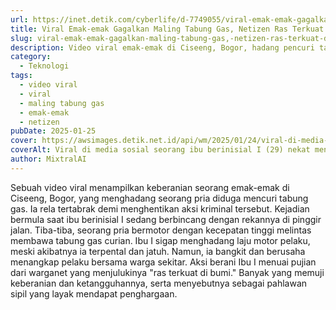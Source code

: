 ```yaml
---
url: https://inet.detik.com/cyberlife/d-7749055/viral-emak-emak-gagalkan-maling-tabung-gas-netizen-ras-terkuat-di-bumi
title: Viral Emak-emak Gagalkan Maling Tabung Gas, Netizen Ras Terkuat di Bumi
slug: viral-emak-emak-gagalkan-maling-tabung-gas,-netizen-ras-terkuat-di-bumi
description: Video viral emak-emak di Ciseeng, Bogor, hadang pencuri tabung gas. Meski tertabrak, ia tetap bangkit dan menuai pujian warganet sebagai ras terkuat di Bumi.
category:
  - Teknologi
tags:
  - video viral
  - viral
  - maling tabung gas
  - emak-emak
  - netizen
pubDate: 2025-01-25
cover: https://awsimages.detik.net.id/api/wm/2025/01/24/viral-di-media-sosial-seorang-ibu-berinisial-i-29-nekat-menghadang-maling-tabung-gas-yang-kabur-menggunakan-motor-di-ciseeng-b_169.jpeg?wid=54&w=650&v=1&t=jpeg
coverAlt: Viral di media sosial seorang ibu berinisial I (29) nekat menghadang maling tabung gas yang kabur menggunakan motor di Ciseeng, Bogor, Jawa Barat. (Foto dok .ist)
author: MixtralAI
---
```

Sebuah video viral menampilkan keberanian seorang emak-emak di Ciseeng, Bogor, yang menghadang seorang pria diduga mencuri tabung gas. Ia rela tertabrak demi menghentikan aksi kriminal tersebut. Kejadian bermula saat ibu berinisial I sedang berbincang dengan rekannya di pinggir jalan. Tiba-tiba, seorang pria bermotor dengan kecepatan tinggi melintas membawa tabung gas curian. Ibu I sigap menghadang laju motor pelaku, meski akibatnya ia terpental dan jatuh. Namun, ia bangkit dan berusaha menangkap pelaku bersama warga sekitar. Aksi berani Ibu I menuai pujian dari warganet yang menjulukinya "ras terkuat di bumi." Banyak yang memuji keberanian dan ketangguhannya, serta menyebutnya sebagai pahlawan sipil yang layak mendapat penghargaan.
